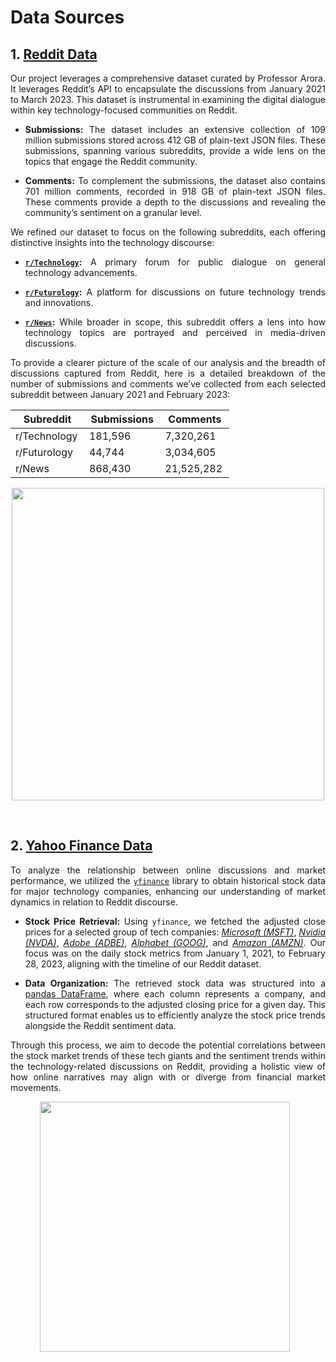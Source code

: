 # Data Sources

## 1. **[Reddit Data](https://www.reddit.com/dev/api/)**

::: {.main style="text-align: justify; text-justify: inter-word;"}

Our project leverages a comprehensive dataset curated by Professor Arora. It leverages Reddit's API to encapsulate the discussions from January 2021 to March 2023. This dataset is instrumental in examining the digital dialogue within key technology-focused communities on Reddit.

- <strong>**Submissions**:</strong> The dataset includes an extensive collection of 109 million submissions stored across 412 GB of plain-text JSON files. These submissions, spanning various subreddits, provide a wide lens on the topics that engage the Reddit community.

- <strong>**Comments**:</strong> To complement the submissions, the dataset also contains 701 million comments, recorded in 918 GB of plain-text JSON files. These comments provide a depth to the discussions and revealing the community's sentiment on a granular level.

We refined our dataset to focus on the following subreddits, each offering distinctive insights into the technology discourse:

- <strong>[`r/Technology`](https://www.reddit.com/r/technology/):</strong> A primary forum for public dialogue on general technology advancements.

- <strong>[`r/Futurology`](https://www.reddit.com/r/Futurology/):</strong> A platform for discussions on future technology trends and innovations.

- <strong>[`r/News`](https://www.reddit.com/r/news/):</strong> While broader in scope, this subreddit offers a lens into how technology topics are portrayed and perceived in media-driven discussions.


To provide a clearer picture of the scale of our analysis and the breadth of discussions captured from Reddit, here is a detailed breakdown of the number of submissions and comments we've collected from each selected subreddit between January 2021 and February 2023:


| <strong>Subreddit</strong>  | <strong>Submissions</strong> | <strong>Comments</strong> |
|-----------------------------|------------------------------|---------------------------|
| r/Technology                | 181,596                      | 7,320,261                 |
| r/Futurology                | 44,744                       | 3,034,605                 |
| r/News                      | 868,430                      | 21,525,282                |




<div style="text-align: center;">
  <a href="https://www.reddit.com/dev/api/" target="_blank">
    <img src="Pics/Reddit_Lockup_Logo.svg" style="width: 500px;" />
  </a>
</div>



:::


<br>



## 2. <strong>**[Yahoo Finance Data](https://finance.yahoo.com/)**</strong>

::: {.main style="text-align: justify; text-justify: inter-word;"}

To analyze the relationship between online discussions and market performance, we utilized the <a href="https://pypi.org/project/yfinance/" target="_blank">`yfinance`</a> library to obtain historical stock data for major technology companies, enhancing our understanding of market dynamics in relation to Reddit discourse.


- <strong>**Stock Price Retrieval:**</strong> Using `yfinance`, we fetched the adjusted close prices for a selected group of tech companies: <a href="https://finance.yahoo.com/quote/MSFT/" target="_blank"><em>Microsoft (MSFT)</em></a>, <a href="https://finance.yahoo.com/quote/NVDA/" target="_blank"><em>Nvidia (NVDA)</em></a>, <a href="https://finance.yahoo.com/quote/ADBE/" target="_blank"><em>Adobe (ADBE)</em></a>, <a href="https://finance.yahoo.com/quote/GOOG/" target="_blank"><em>Alphabet (GOOG)</em></a>, and <a href="https://finance.yahoo.com/quote/AMZN/" target="_blank"><em>Amazon (AMZN)</em></a>. Our focus was on the daily stock metrics from January 1, 2021, to February 28, 2023, aligning with the timeline of our Reddit dataset.

- <strong>**Data Organization:**</strong> The retrieved stock data was structured into a <a href="https://pandas.pydata.org/docs/reference/api/pandas.DataFrame.html" target="_blank">pandas DataFrame</a>, where each column represents a company, and each row corresponds to the adjusted closing price for a given day. This structured format enables us to efficiently analyze the stock price trends alongside the Reddit sentiment data.



Through this process, we aim to decode the potential correlations between the stock market trends of these tech giants and the sentiment trends within the technology-related discussions on Reddit, providing a holistic view of how online narratives may align with or diverge from financial market movements.

:::

<div style="text-align: center;">
  <a href="https://finance.yahoo.com/" target="_blank">
    <img src="Pics/yahoofinance.png" style="display: inline; margin-right: 10px; width: 400px;"/>
  </a>
</div>






